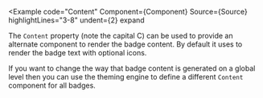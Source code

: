 
<Example
  code="Content"
  Component={Component}
  Source={Source}
  highlightLines="3-8"
  undent={2}
  expand
>
  The `Content` property (note the capital C) can be used to provide an
  alternate component to render the badge content. By default it uses
  <WithIconsLink/> to render the badge text with optional icons.

  If you want to change the way that badge content is generated on a global
  level then you can use the theming engine to define a different `Content`
  component for all badges.
</Example>

